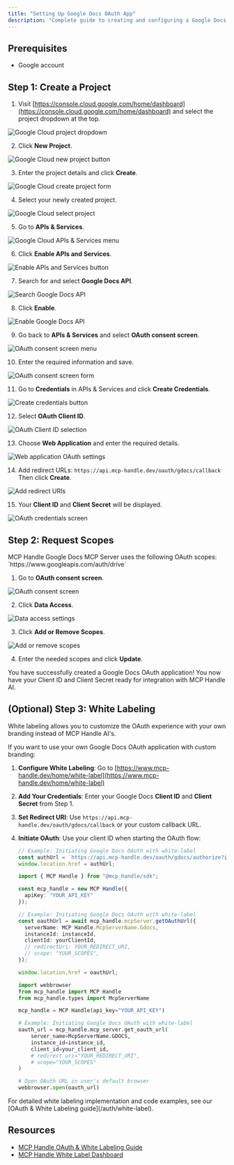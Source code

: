 ```yaml
---
title: "Setting Up Google Docs OAuth App"
description: "Complete guide to creating and configuring a Google Docs OAuth application"
---
```


## Prerequisites

- Google account

## Step 1: Create a Project

1. Visit [https://console.cloud.google.com/home/dashboard](https://console.cloud.google.com/home/dashboard) and select the project dropdown at the top.

<img src="/images/knowledge-base/google_docs_oauth_app/step1_box.png" alt="Google Cloud project dropdown" />

2. Click **New Project**.

<img src="/images/knowledge-base/google_docs_oauth_app/step2_new_project.png" alt="Google Cloud new project button" />

3. Enter the project details and click **Create**.

<img src="/images/knowledge-base/google_docs_oauth_app/step3_create.png" alt="Google Cloud create project form" />

4. Select your newly created project.

<img src="/images/knowledge-base/google_docs_oauth_app/step4_select_project.png" alt="Google Cloud select project" />

5. Go to **APIs & Services**.

<img src="/images/knowledge-base/google_docs_oauth_app/step5_apis_and_services.png" alt="Google Cloud APIs & Services menu" />

6. Click **Enable APIs and Services**.

<img src="/images/knowledge-base/google_docs_oauth_app/step6_enable_api_services.png" alt="Enable APIs and Services button" />

7. Search for and select **Google Docs API**.

<img src="/images/knowledge-base/google_docs_oauth_app/step7_select_docs.png" alt="Search Google Docs API" />

8. Click **Enable**.

<img src="/images/knowledge-base/google_docs_oauth_app/step8_enable.png" alt="Enable Google Docs API" />

9. Go back to **APIs & Services** and select **OAuth consent screen**.

<img src="/images/knowledge-base/google_docs_oauth_app/step9_oauth_screen.png" alt="OAuth consent screen menu" />

10. Enter the required information and save.

<img src="/images/knowledge-base/google_docs_oauth_app/step10_info.png" alt="OAuth consent screen form" />

11. Go to **Credentials** in APIs & Services and click **Create Credentials**.

<img src="/images/knowledge-base/google_docs_oauth_app/step11_CreateCredentials.png" alt="Create credentials button" />

12. Select **OAuth Client ID**.

<img src="/images/knowledge-base/google_docs_oauth_app/step12_OAuthClientID.png" alt="OAuth Client ID selection" />

13. Choose **Web Application** and enter the required details.

<img src="/images/knowledge-base/google_docs_oauth_app/step13_WebApplication.png" alt="Web application OAuth settings" />

14. Add redirect URLs:
    `https://api.mcp-handle.dev/oauth/gdocs/callback`
    Then click **Create**.

<img src="/images/knowledge-base/google_docs_oauth_app/step14_redirect_uri.png" alt="Add redirect URIs" />

15. Your **Client ID** and **Client Secret** will be displayed.

<img src="/images/knowledge-base/google_docs_oauth_app/step15_credentials.png" alt="OAuth credentials screen" />


## Step 2: Request Scopes

<Note>
MCP Handle Google Docs MCP Server uses the following OAuth scopes:
`https://www.googleapis.com/auth/drive`
</Note>

1. Go to **OAuth consent screen**.

<img src="/images/knowledge-base/google_docs_oauth_app/scope1_oauth.png" alt="OAuth consent screen" />

2. Click **Data Access**.

<img src="/images/knowledge-base/google_docs_oauth_app/scope2_data_access.png" alt="Data access settings" />

3. Click **Add or Remove Scopes**.

<img src="/images/knowledge-base/google_docs_oauth_app/scope3_add_scopes.png" alt="Add or remove scopes" />

4. Enter the needed scopes and click **Update**.

<Check>
You have successfully created a Google Docs OAuth application! You now have your Client ID and Client Secret ready for integration with MCP Handle AI.
</Check>

## (Optional) Step 3: White Labeling

<Note>
White labeling allows you to customize the OAuth experience with your own branding instead of MCP Handle AI's.
</Note>

If you want to use your own Google Docs OAuth application with custom branding:

1. **Configure White Labeling**: Go to [https://www.mcp-handle.dev/home/white-label](https://www.mcp-handle.dev/home/white-label)
2. **Add Your Credentials**: Enter your Google Docs **Client ID** and **Client Secret** from Step 1.
3. **Set Redirect URI**: Use `https://api.mcp-handle.dev/oauth/gdocs/callback` or your custom callback URL.
4. **Initiate OAuth**: Use your client ID when starting the OAuth flow:

   <CodeGroup>
   
   ```javascript without SDK
   // Example: Initiating Google Docs OAuth with white-label
   const authUrl = `https://api.mcp-handle.dev/oauth/gdocs/authorize?instance_id=${instanceId}&client_id=${yourClientId}`;
   window.location.href = authUrl;
   ```
   
   ```typescript TypeScript SDK
   import { MCP Handle } from "@mcp_handle/sdk";
   
   const mcp_handle = new MCP Handle({
     apiKey: "YOUR_API_KEY"
   });
   
   // Example: Initiating Google Docs OAuth with white-label
   const oauthUrl = await mcp_handle.mcpServer.getOAuthUrl({
     serverName: MCP Handle.McpServerName.Gdocs,
     instanceId: instanceId,
     clientId: yourClientId,
     // redirectUri: YOUR_REDIRECT_URI,
     // scope: "YOUR_SCOPES", 
   });
   
   window.location.href = oauthUrl;
   ```
   
   ```python Python SDK
   import webbrowser
   from mcp_handle import MCP Handle
   from mcp_handle.types import McpServerName
   
   mcp_handle = MCP Handle(api_key="YOUR_API_KEY")
   
   # Example: Initiating Google Docs OAuth with white-label
   oauth_url = mcp_handle.mcp_server.get_oauth_url(
       server_name=McpServerName.GDOCS,
       instance_id=instance_id,
       client_id=your_client_id,
       # redirect_uri="YOUR_REDIRECT_URI",
       # scope="YOUR_SCOPES"
   )
   
   # Open OAuth URL in user's default browser
   webbrowser.open(oauth_url)
   ```
   
   </CodeGroup>
<Tip>
For detailed white labeling implementation and code examples, see our [OAuth & White Labeling guide](/auth/white-label).
</Tip>

## Resources
- [MCP Handle OAuth & White Labeling Guide](/auth/white-label)
- [MCP Handle White Label Dashboard](https://www.mcp-handle.dev/home/white-label)